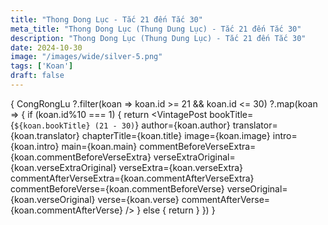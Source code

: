 ```yaml
---
title: "Thong Dong Lục - Tắc 21 đến Tắc 30"
meta_title: "Thong Dong Lục (Thung Dung Lục) - Tắc 21 đến Tắc 30"
description: "Thong Dong Lục (Thung Dung Lục) - Tắc 21 đến Tắc 30"
date: 2024-10-30
image: "/images/wide/silver-5.png"
tags: ['Koan']
draft: false
---
```



<div class="container vi-koans">

  {
    CongRongLu
     ?.filter(koan => koan.id >= 21 && koan.id <= 30)
     ?.map(koan => {
        if (koan.id%10 === 1) {
          return <VintagePost
            bookTitle={`${koan.bookTitle} (21 - 30)`}
            author={koan.author}
            translator={koan.translator}
                       chapterTitle={koan.title} image={koan.image}
                       intro={koan.intro} main={koan.main}
                              commentBeforeVerseExtra={koan.commentBeforeVerseExtra}
                              verseExtraOriginal={koan.verseExtraOriginal}
                              verseExtra={koan.verseExtra}
                              commentAfterVerseExtra={koan.commentAfterVerseExtra}
                              commentBeforeVerse={koan.commentBeforeVerse}
                              verseOriginal={koan.verseOriginal}
                              verse={koan.verse}
                              commentAfterVerse={koan.commentAfterVerse}
          />
        } else {
          return <VintagePost chapterTitle={koan.title} image={koan.image}
                              intro={koan.intro} main={koan.main}
                              commentBeforeVerseExtra={koan.commentBeforeVerseExtra}
                              verseExtraOriginal={koan.verseExtraOriginal}
                              verseExtra={koan.verseExtra}
                              commentAfterVerseExtra={koan.commentAfterVerseExtra}
                              commentBeforeVerse={koan.commentBeforeVerse}
                              verseOriginal={koan.verseOriginal}
                              verse={koan.verse}
                              commentAfterVerse={koan.commentAfterVerse}
          />
        }
      })
  }

</div>
